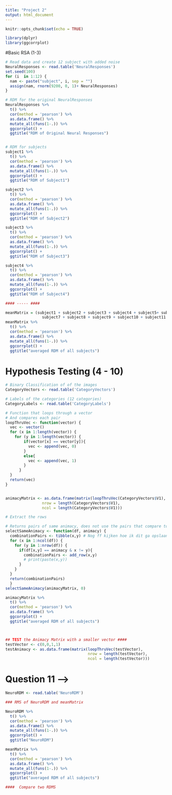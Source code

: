 ```yaml
---
title: "Project 2"
output: html_document
---
```


```r
knitr::opts_chunk$set(echo = TRUE)
```

```r
library(dplyr)
library(ggcorrplot)
```

#Basic RSA (1-3)
```r
# Read data and create 12 subject with added noise
NeuralResponses <- read.table('NeuralResponses')
set.seed(100)
for (i  in 1:12) {
  nam <- paste("subject", i, sep = "")
  assign(nam, rnorm(9200, 0, 1)+ NeuralResponses)
}

```


```r
# RDM for the original NeuralResponses
NeuralResponses %>%
  t() %>%
  cor(method = 'pearson') %>% 
  as.data.frame() %>% 
  mutate_all(funs(1-.)) %>%
  ggcorrplot() + 
  ggtitle("RDM of Original Neural Responses")


# RDM for subjects
subject1 %>%
  t() %>%
  cor(method = 'pearson') %>%
  as.data.frame() %>%
  mutate_all(funs(1-.)) %>%
  ggcorrplot() + 
  ggtitle("RDM of Subject1")

subject2 %>%
  t() %>%
  cor(method = 'pearson') %>%
  as.data.frame() %>%
  mutate_all(funs(1-.)) %>%
  ggcorrplot() + 
  ggtitle("RDM of Subject2")

subject3 %>%
  t() %>%
  cor(method = 'pearson') %>%
  as.data.frame() %>%
  mutate_all(funs(1-.)) %>%
  ggcorrplot() + 
  ggtitle("RDM of Subject3")

subject4 %>%
  t() %>%
  cor(method = 'pearson') %>%
  as.data.frame() %>%
  mutate_all(funs(1-.)) %>%
  ggcorrplot() + 
  ggtitle("RDM of Subject4")

#### ----- ####

```
```r
meanMatrix = (subject1 + subject2 + subject3 + subject4 + subject5+ subject6+
                subject7 + subject8 + subject9 + subject10 + subject11 + subject12) / 12 
meanMatrix %>%
  t() %>%
  cor(method = 'pearson') %>%
  as.data.frame() %>%
  mutate_all(funs(1-.)) %>%
  ggcorrplot() + 
  ggtitle("averaged RDM of all subjects")
```

# Hypothesis Testing (4 - 10)
```r
# Binary Classification of of the images 
CategoryVectors <- read.table('CategoryVectors')

# Labels of the categories (12 categories)
CategoryLabels <- read.table('CategoryLabels')

# Function that loops through a vector 
# And compares each pair 
loopThruVec <- function(vector) {
  vec <- vector()
  for (x in 1:length(vector)) {
    for (y in 1:length(vector)) {
        if(vector[x] == vector[y]){
          vec <- append(vec, 0)
        }
        else{
          vec <- append(vec, 1)
        }
      }
  }
  return(vec)
}


animacyMatrix <- as.data.frame(matrix(loopThruVec(CategoryVectors$V1),
                nrow = length(CategoryVectors$V1),
                ncol = length(CategoryVectors$V1)))

# Extract the rows 

# Returns pairs of same animacy, does not use the pairs that compare to itself (e.g. pair <0,0> is not returned)
selectSameAnimacy <- function(df, animacy) {
  combinationPairs <- tibble(x,y) # Nog ff kijken hoe ik dit ga opslaan
  for (x in 1:ncol(df)) {
    for (y in 1:nrow(df)) {
      if(df[x,y] == animacy & x != y){
        combinationPairs <- add_row(x,y)
        # print(paste(x,y))
      }
    }
  }
  return(combinationPairs)
  }
selectSameAnimacy(animacyMatrix, 0)

animacyMatrix %>%
  t() %>%
  cor(method = 'pearson') %>%
  as.data.frame() %>%
  ggcorrplot() + 
  ggtitle("averaged RDM of all subjects")



## TEST the Animacy Matrix with a smaller vector ####
testVector <- c(0,0,1,1)
testAnimacy <- as.data.frame(matrix(loopThruVec(testVector),
                                    nrow = length(testVector),
                                    ncol = length(testVector)))

```





# Question 11 --> 
```r
NeuroRDM <- read.table('NeuroRDM')

### RMS of NeuroRDM and meanMatrix 

NeuroRDM %>%
  t() %>%
  cor(method = 'pearson') %>%
  as.data.frame() %>%
  mutate_all(funs(1-.)) %>%
  ggcorrplot() + 
  ggtitle("NeuroRDM")

meanMatrix %>%
  t() %>%
  cor(method = 'pearson') %>%
  as.data.frame() %>%
  mutate_all(funs(1-.)) %>%
  ggcorrplot() + 
  ggtitle("averaged RDM of all subjects")

####  Compare two RDMS



```


